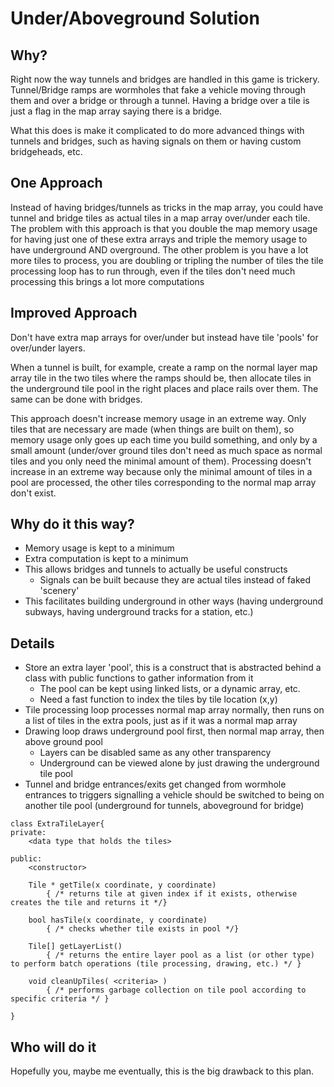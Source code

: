 = Under/Aboveground Solution =

== Why? ==

Right now the way tunnels and bridges are handled in this game is trickery. Tunnel/Bridge ramps are wormholes that fake a vehicle moving through them and over a bridge or through a tunnel. Having a bridge over a tile is just a flag in the map array saying there is a bridge.

What this does is make it complicated to do more advanced things with tunnels and bridges, such as having signals on them or having custom bridgeheads, etc.

== One Approach ==

Instead of having bridges/tunnels as tricks in the map array, you could have tunnel and bridge tiles as actual tiles in a map array over/under each tile. The problem with this approach is that you double the map memory usage for having just one of these extra arrays and triple the memory usage to have underground AND overground. The other problem is you have a lot more tiles to process, you are doubling or tripling the number of tiles the tile processing loop has to run through, even if the tiles don't need much processing this brings a lot more computations

== Improved Approach ==

Don't have extra map arrays for over/under but instead have tile 'pools' for over/under layers.

When a tunnel is built, for example, create a ramp on the normal layer map array tile in the two tiles where the ramps should be, then allocate tiles in the underground tile pool in the right places and place rails over them. The same can be done with bridges.

This approach doesn't increase memory usage in an extreme way. Only tiles that are necessary are made (when things are built on them), so memory usage only goes up each time you build something, and only by a small amount (under/over ground tiles don't need as much space as normal tiles and you only need the minimal amount of them). Processing doesn't increase in an extreme way because only the minimal amount of tiles in a pool are processed, the other tiles corresponding to the normal map array don't exist.

== Why do it this way? ==

* Memory usage is kept to a minimum
* Extra computation is kept to a minimum
* This allows bridges and tunnels to actually be useful constructs
** Signals can be built because they are actual tiles instead of faked 'scenery'
* This facilitates building underground in other ways (having underground subways, having underground tracks for a station, etc.)

== Details ==

* Store an extra layer 'pool', this is a construct that is abstracted behind a class with public functions to gather information from it
** The pool can be kept using linked lists, or a dynamic array, etc.
** Need a fast function to index the tiles by tile location (x,y)
* Tile processing loop processes normal map array normally, then runs on a list of tiles in the extra pools, just as if it was a normal map array
* Drawing loop draws underground pool first, then normal map array, then above ground pool
** Layers can be disabled same as any other transparency
** Underground can be viewed alone by just drawing the underground tile pool
* Tunnel and bridge entrances/exits get changed from wormhole entrances to triggers signalling a vehicle should be switched to being on another tile pool (underground for tunnels, aboveground for bridge)

<pre>
class ExtraTileLayer{
private:
	<data type that holds the tiles>

public:
	<constructor>

	Tile * getTile(x coordinate, y coordinate)
		{ /* returns tile at given index if it exists, otherwise creates the tile and returns it */}

	bool hasTile(x coordinate, y coordinate) 
		{ /* checks whether tile exists in pool */}

	Tile[] getLayerList()
		{ /* returns the entire layer pool as a list (or other type) to perform batch operations (tile processing, drawing, etc.) */ }

	void cleanUpTiles( <criteria> )
		{ /* performs garbage collection on tile pool according to specific criteria */ }

}

</pre>

== Who will do it ==
Hopefully you, maybe me eventually, this is the big drawback to this plan.